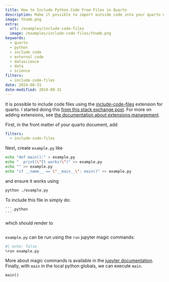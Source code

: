 ```yaml
---
title: How to Include Python Code From Files in Quarto
description: Make it possible to import outside code into your quarto nodebooks.
image: thumb.png
extra:
  url: /examples/include-code-files
  image: /examples/include-code-files/thumb.png
keywords:
  - quarto
  - python
  - include code
  - external code
  - datascience
  - data
  - science
filters: 
  - include-code-files
date: 2024-08-31
date-modified: 2024-08-31
---
```



It is possible to include code files using the [include-code-files](
https://github.com/quarto-ext/include-code-files) extension for quarto. I 
started doing this [from this stack exchange post](
https://stackoverflow.com/questions/75751478/how-can-i-include-external-python-scripts-while-executing-their-codes-in-quarto). 
For more on adding extensions, see [the documentation about extensions management](https://quarto.org/docs/extensions/managing.html).

First, in the front matter of your quarto document, add 


```yaml
filters:
  - include-code-files
```


Next, create ``example.py`` like


```sh
echo "def main():" > example.py
echo "  print(\"It works!\")" >> example.py
echo "" >> example.py
echo "if __name__ == \"__main__\": main()" >> example.py
```

and ensure it works using

```sh
python ./example.py
```


To include this file in simply do:


````quarto
```.python
```
````


which should render to


```.python
```


``example.py`` can be run using the ``run`` jupyter magic commands:


```python
#| echo: false
%run example.py
```


More about magic commands is available in the [jupyter documentation](https://ipython.readthedocs.io/en/stable/interactive/magics.html).
Finally, with ``main`` in the local python globals, we can execute ``main``.


```python
main()
```
